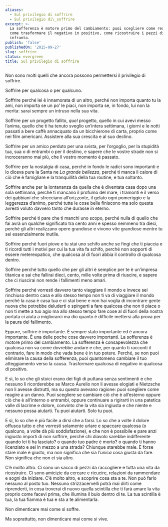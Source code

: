 ```yaml
---
aliases:
  - Sul privilegio di soffrire
  - Sul privilegio di\_soffrire
excerpt: >-
  La sofferenza è motore primo del cambiamento: puoi scegliere come reagire,
  come trasformare il negativo in positivo, come ricostruire i pezzi di una vita
  infranta.
publish: 'false'
publishedOn: '2015-09-27'
slug: soffrire
status: evergreen
title: Sul privilegio di soffrire
---
```

Non sono molti quelli che ancora possono permettersi il privilegio di soffrire.

Soffrire per qualcosa o per qualcuno.

Soffrire perché lei è innamorata di un altro, perché non importa quanto tu la ami, non importa se un po’ le piaci, non importa se, in fondo, lui non la merita: sarai sempre un intruso nella sua vita.

Soffrire per un progetto fallito, _quel_ progetto, quello in cui avevi messo l’anima, quello che ti ha tenuto sveglio un’intera settimana, i giorni e le notti passati a bere caffè annacquato da un bicchierone di carta, proprio come nei film americani. Assistere alla sua crescita e al suo declino.

Soffrire per un amico perduto per una svista, per l’orgoglio, per la stupidità tua, sua o di entrambi o per il destino, e sapere che le vostre strade non si incroceranno mai più, che il vostro momento è passato.

Soffrire per la nostalgia di casa, perché in fondo le radici sono importanti e lo diceva pure la Santa ne _La grande bellezza_, perché ti manca il calore di ciò che è famigliare e la tranquillità della tua routine, e tua soltanto.

Soffrire anche per la lontananza da quella che è diventata casa dopo una sola settimana, perché ti mancano il profumo del mare, i tramonti e il verso dei gabbiani che sfrecciano all’orizzonte, il gelato ogni pomeriggio e la leggerezza d’animo, perché tutte le cose belle finiscono ma solo questa avresti voluto davvero tanto che durasse in eterno.

Soffrire perché ti pare che ti manchi uno scopo, perché nulla di quello che fai avrà un qualche significato tra cento anni e spesso nemmeno tra dieci, perché gli altri realizzano opere grandiose e vivono vite grandiose mentre tu sei essenzialmente inutile.

Soffrire perché fuori piove e tu stai uno schifo anche se fingi che ti piaccia e ti ricordi tutti i motivi per cui la tua vita fa schifo, perché non sopporti di essere metereopatico, che qualcosa al di fuori abbia il controllo di qualcosa dentro.

Soffrire perché tutto quello che per gli altri è semplice per te è un’impresa titanica e sai che fallirai dieci, cento, mille volte prima di riuscire, e sapere che ci riuscirai non rende i fallimenti meno amari.

Soffrire perché vorresti davvero tanto viaggiare il mondo e invece sei rinchiuso dentro casa e allo stesso tempo non ti va di viaggiare il mondo perché la casa è casa tua e ci stai bene e non hai voglia di incontrare gente nuova che potrebbe deluderti o spingerti a fare qualcosa che non ti piace o non ti mette a tuo agio ma allo stesso tempo fare cose al di fuori della nostra portata ci aiuta a migliorarci ma dio quanto è difficile mettersi alla prova per la paura del fallimento.

Eppure, soffrire è importante. È sempre stato importante ed è ancora importante. È una delle poche cose davvero importanti. La sofferenza è motore primo del cambiamento. La sofferenza è consapevolezza che qualcosa non va come dovrebbe andare e che, per quanto ti racconti il contrario, fare in modo che vada bene è in tuo potere. Perché, se non puoi eliminare la causa della sofferenza, puoi quantomeno cambiare il tuo atteggiamento verso la causa. Trasformare qualcosa di negativo in qualcosa di positivo.

E sì, lo so che gli stoici erano dei figli di puttana senza sentimenti e che nessuno li ricorderebbe se Marco Aurelio non li avesse elogiati e Nietzsche non li avesse distrutti, ma su questo avevano ragione: puoi scegliere come reagire a un danno. Puoi scegliere se cambiare ciò che è all’esterno oppure ciò che è all’interno o entrambi, oppure continuare a rigirarti in una patetica valle di lacrime e dolore, convinto che la vita sia ingiusta e che niente e nessuno possa aiutarti. Tu puoi aiutarti. Solo tu puoi.

E sì, lo so che è più facile a dirsi che a farsi. Lo so che a volte il dolore offusca tutto e che vorresti solamente urlare e spaccare qualcosa (o qualcuno, a volte dà più soddisfazione), e che non è possibile e pare anzi ingiusto importi di non soffrire, perché chi diavolo sarebbe indifferente quando lei ti ha lasciato? o quando tuo padre è morto? o quando ti hanno licenziato e sei in mezzo a una strada? Chiunque starebbe male. E forse stare male è giusto, ma non significa che sia _l’unica_ cosa giusta da fare. Non significa che non ci sia altro.

C’è molto altro. Ci sono un sacco di pezzi da raccogliere e tutta una vita da ricostruire. Ci sono amicizie da cercare e ricucire, relazioni da rammendare e sogni da iniziare. C’è molto altro, e scoprire cosa sta a te. Non può farlo nessuno al posto tuo. Nessuno strizzacervelli potrà mai dirti come riprenderti, in cosa troverai di nuovo quella scintilla che ti farà amare la vita proprio come facevi prima, che illumina il buio dentro di te. La tua scintilla è tua, la tua fiamma è tua e sta a te alimentarla.

Non dimenticare mai come si soffre.

Ma soprattutto, non dimenticare mai come si vive.
